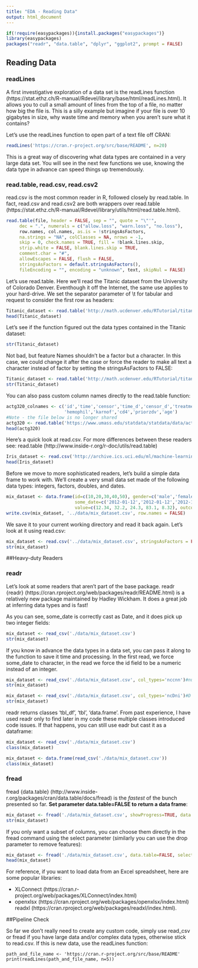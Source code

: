 ```yaml
---
title: "EDA - Reading Data"
output: html_document
---
```


```r
if(!require(easypackages)){install.packages("easypackages")}
library(easypackages)
packages("readr", "data.table", "dplyr", "ggplot2", prompt = FALSE)
```

## Reading Data

### readLines

A first investigative exploration of a data set is the readLines function (https://stat.ethz.ch/R-manual/Rdevel/library/base/html/readLines.html). It allows you to cull a small amount of lines from the top of a file, no matter how big the file is. This is a silly example but imagine if your file is over 10 gigabytes in size, why waste time and memory when you aren’t sure what it contains?

Let’s use the readLines function to open part of a text file off CRAN:

```r
readLines('https://cran.r-project.org/src/base/README', n=20)
```

This is a great way of discovering what data types are contained in a very large data set. You will see in the
next few functions we use, knowing the data type in advance can speed things up tremendously.

### read.table, read.csv, read.csv2

read.csv is the most common reader in R, followed closely by read.table. In fact, read.csv and read.csv2 are both wrappers over read.table (https://stat.ethz.ch/R-manual/Rdevel/library/utils/html/read.table.html).

```r
read.table(file, header = FALSE, sep = "", quote = "\"'",
     dec = ".", numerals = c("allow.loss", "warn.loss", "no.loss"),
     row.names, col.names, as.is = !stringsAsFactors,
     na.strings = "NA", colClasses = NA, nrows = -1,
     skip = 0, check.names = TRUE, fill = !blank.lines.skip,
     strip.white = FALSE, blank.lines.skip = TRUE,
     comment.char = "#",
     allowEscapes = FALSE, flush = FALSE,
     stringsAsFactors = default.stringsAsFactors(),
     fileEncoding = "", encoding = "unknown", text, skipNul = FALSE)
```

Let’s use read.table. Here we’ll read the Titanic dataset from the University of Colorado Denver.  Eventhough it off the Internet, the same use applies to your hard-drive. We set the separator parameter of \\t for tabular and request to consider the first row as headers:

```r
Titanic_dataset <- read.table('http://math.ucdenver.edu/RTutorial/titanic.txt', sep='\t', header=TRUE)
head(Titanic_dataset)
```

Let’s see if the function figured out the data types contained in the Titanic dataset:

```r
str(Titanic_dataset)
```

Not bad, but feature Names shouldn’t be a factor but a character. In this case, we could change it after the case or force the reader to make all text a character instead of factor by setting the stringsAsFactors to FALSE:

```r
Titanic_dataset <- read.table('http://math.ucdenver.edu/RTutorial/titanic.txt', sep='\t', header=TRUE, stringsAsFactors=FALSE)
str(Titanic_dataset)
```

You can also pass custom column names directly to the read.table function:

```r

actg320_colnames <- c('id','time','censor','time_d','censor_d','treatment','treatment_group','strat2','sex','raceth','ivdrug', 
                      'hemophil','karnof','cd4','priorzdv','age')
#Note - the file below is no longer shared
actg320 <- read.table('https://www.umass.edu/statdata/statdata/data/actg320.dat', col.names = actg320_colnames)
head(actg320)
```

Here’s a quick look at read.csv. For more differences between these readers see: read.table
(http://www.inside-r.org/r-doc/utils/read.table)

```r
Iris_dataset <- read.csv('http://archive.ics.uci.edu/ml/machine-learning-databases/iris/bezdekIris.data', header=FALSE)
head(Iris_dataset)
```

Before we move to more sophisticated readers, let’s build a simple data frame to work with. We’ll create a
very small data set made of the following data types: integers, factors, doubles, and dates.

```r
mix_dataset <- data.frame(id=c(10,20,30,40,50), gender=c('male','female','female','male','female'), 
                          some_date=c('2012-01-12','2012-01-12','2012-12-01','2012-05-30','2013-12-12'), 
                          value=c(12.34, 32.2, 24.3, 83.1, 8.32), outcome=c(1,1,0,0,0))
write.csv(mix_dataset, '../data/mix_dataset.csv', row.names = FALSE)
```

We save it to your current working directory and read it back again. Let’s look at it using read.csv:

```r
mix_dataset <- read.csv('../data/mix_dataset.csv', stringsAsFactors = FALSE)
str(mix_dataset)
```

##Heavy-duty Readers

### readr

Let’s look at some readers that aren’t part of the base package. readr {readr} (https://cran.rproject.org/web/packages/readr/README.html) is a relatively new package maintained by Hadley Wickham. It does a great job at inferring data types and is fast!

As you can see, some_date is correctly cast as Date, and it does pick up two integer fields:

```r
mix_dataset <- read_csv('./data/mix_dataset.csv')
str(mix_dataset)
```

If you know in advance the data types in a data set, you can pass it along to the function to save it time and processing. In the first read, we force some_date to character, in the read we force the id field to be a numeric instead of an integer.

```r
mix_dataset <- read_csv('./data/mix_dataset.csv', col_types='nccnn')#number, character, character, number, number
str(mix_dataset)

mix_dataset <- read_csv('./data/mix_dataset.csv', col_types='ncDni')#D is date
str(mix_dataset)
```

readr returns classes 'tbl_df', 'tbl', 'data.frame'.  From past experience, I have used readr only to find later in my code these multiple classes introduced code issues.  If that happens, you can still use eadr but cast it as a dataframe:

```r
mix_dataset <- read_csv('./data/mix_dataset.csv')
class(mix_dataset)

mix_dataset <- data.frame(read_csv('./data/mix_dataset.csv'))
class(mix_dataset)
```

### fread

fread {data.table} (http://www.inside-r.org/packages/cran/data.table/docs/fread) is the *fastest* of the bunch presented so far. **Set parameter data.table=FALSE to return a data frame**:

```r
mix_dataset <- fread('./data/mix_dataset.csv', showProgress=TRUE, data.table=FALSE)
str(mix_dataset)
```

If you only want a subset of columns, you can choose them directly in the fread command using the select parameter (similarly you can use the drop parameter to remove features):

```r
mix_dataset <- fread('./data/mix_dataset.csv', data.table=FALSE, select = c('value', 'outcome'))
head(mix_dataset)
```

For reference, if you want to load data from an Excel spreadsheet, here are some popular libraries:

- XLConnect (https://cran.r-project.org/web/packages/XLConnect/index.html)
- openxlsx (https://cran.rproject.org/web/packages/openxlsx/index.html)
readxl (https://cran.rproject.org/web/packages/readxl/index.html).

##Pipeline Check

So far we don’t really need to create any custom code, simply use read_csv or fread if you have large data and/or complex data types, otherwise stick to read.csv. If this is new data, use the readLines function:

`path_and_file_name <- 'https://cran.r-project.org/src/base/README'`
`print(readLines(path_and_file_name, n=5))`

